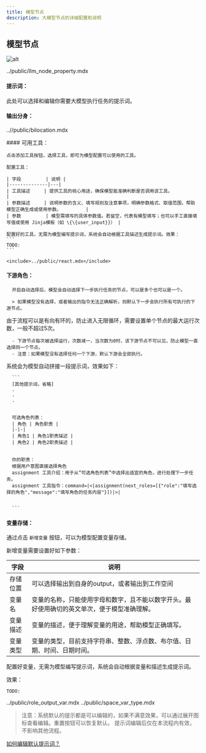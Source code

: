 ```yaml
---
title: 模型节点
description: 大模型节点的详细配置和说明
---
```


## 模型节点

![alt](..//imgs/node_model.png)


<Accordions>
  <Accordion orientation="vertical"  title="模型节点属性简要说明">
  
  <include>../public/llm_node_property.mdx</include>


  </Accordion>
</Accordions>

#### 提示词：
此处可以选择和编辑你需要大模型执行任务的提示词。
#### 输出分身：

<Accordions>
  <Accordion title="将当前节点的输出结果分裂成多个输出，每个输出对应一个分身。">
    
<include>..//public/bilocation.mdx</include>

  </Accordion>
</Accordions>
#### 可用工具：

<Accordions>
  <Accordion id="add_tool_in_model" title="添加工具">  
        
    点击添加工具按钮，选择工具，即可为模型配置可以使用的工具。

    配置工具：

    | 字段         | 说明 |
    |--------------|---|
    | 工具描述     | 提供工具的核心用途，确保模型能准确判断是否调用该工具。         |
    | 参数描述     | 说明参数的含义、填写规则及注意事项，明确参数格式、取值范围，帮助模型正确生成或使用参数。         |
    | 参数         | 模型需填写的具体参数值。若留空，代表有模型填写；也可以手工直接填写值或使用 Jinja模板（如 \{\{user_input}}） |

    配置好的工具，无需为模型编写提示词，系统会自动根据工具描述生成提示词。效果：
    ```
    TODO:
    ```

  </Accordion>
  
  <Accordion id="ReAct推理" title="ReAct推理">
   
    <include>../public/react.mdx</include>

  </Accordion>
</Accordions>




#### 下游角色：
<Accordions>
  <Accordion id="auto_select_downstream" title="自动选择">
   
      开启自动选择后，模型会自动选择下一步执行任务的节点，可以是多个也可以是一个。

      > 如果模型没有选择，或者输出的指令无法正确解析，则默认下一步会执行所有可执行的下游节点。           

  </Accordion>
    <Accordion title="最大运行次数">
     由于流程可以是有向有环的，防止进入无限循环，需要设置单个节点的最大运行次数，一般不超过5次。

      - 下游节点每次被选择运行，次数减一，当次数为0时，该下游节点不可以见，防止模型一直选择同一个节点。
      - 注意：如果模型没有选择任何一个下游，默认下游会全部执行。


  </Accordion>
    <Accordion  title="自动选择下游角色的内部实现机制：">
      系统会为模型自动拼接一段提示词，效果如下：

      ```
      [其他提示词，省略]
      .
      .
      .


      可选角色列表：
      | 角色 | 角色职责 |
      |-|-|
      | 角色1 | 角色1职责描述 |
      | 角色2 | 角色2职责描述 |


      你的职责：
      根据用户意图直接选择角色
      assignment 工具介绍：用于从“可选角色列表”中选择出适宜的角色，进行处理下一步任务。
      assignment 工具指令：command=|<|assignment(next_roles=[{"role":"填写选择的角色","message":"填写角色的任务内容"}])|>|


      ```

  </Accordion>
</Accordions>



#### 变量存储：
通过点击 `新增变量` 按钮，可以为模型配置变量存储。

<Accordions>
  <Accordion id="add_var_in_model" title="新增变量需要设置好如下参数">
    
  新增变量需要设置好如下参数：

  | 字段         | 说明                                                                 |
  |--------------|---|
  | 存储位置     | 可以选择输出到自身的output，或者输出到工作空间         |
  | 变量名       | 变量的名称，只能使用字母和数字，且不能以数字开头。最好使用确切的英文单次，便于模型准确理解。         |
  | 变量描述     | 变量的描述，便于理解变量的用途，帮助模型正确填写。         |
  | 变量类型     | 变量的类型，目前支持字符串、整数、浮点数、布尔值、日期、时间、日期时间。         |

  </Accordion>
</Accordions>

配置好变量，无需为模型编写提示词，系统会自动根据变量和描述生成提示词。

<Accordions>
  <Accordion id="auto_gen_prompt" title="配置好变量，无需为模型编写提示词，系统会自动根据变量和描述生成提示词。">
      
  效果：
  ```
  TODO:
  ```
  <include>../public/role_output_var.mdx</include>
  <include>../public/space_var_type.mdx</include>

  </Accordion>
</Accordions>


> 注意：系统默认的提示都是可以编辑的，如果不满意效果，可以通过展开图标查看编辑。重置按钮可以恢复默认。
提示词编辑后仅在本流程内有效，不影响其他流程。

[如何编辑默认提示词？](../prompt_guide#编辑系统内置默认提示词)


